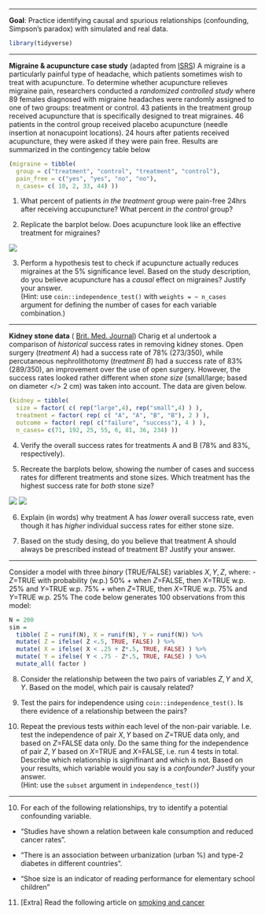 ***

**Goal**: Practice identifying causal and spurious relationships (confounding, Simpson's paradox) with simulated and real data.


```r
library(tidyverse)
```


*** 

**Migraine & acupuncture case study** (adapted from [ISRS](https://www.openintro.org/stat/textbook.php?stat_book=isrs))
A migraine is a particularly painful type of headache, which patients sometimes wish to treat with acupuncture. To determine whether acupuncture relieves migraine pain, researchers conducted a *randomized controlled study* where 89 females diagnosed
with migraine headaches were randomly assigned to one of two groups: treatment or control. 43 patients in the treatment group received acupuncture that is specifically designed to treat migraines. 46 patients in the control group received placebo acupuncture (needle insertion at nonacupoint locations). 24 hours after patients received acupuncture, they were asked if they were pain free. Results are summarized in the contingency table below

```r
(migraine = tibble(
  group = c("treatment", "control", "treatment", "control"),
  pain_free = c("yes", "yes", "no", "no"),
  n_cases= c( 10, 2, 33, 44) ))
```


1. What percent of patients *in the treatment* group were pain-free 24hrs after receiving accupuncture? What percent *in the control* group? 


2. Replicate the barplot below. Does acupuncture look like an effective treatment for migraines? 

![](./img/acupuncture.PNG)

3. Perform a hypothesis test to check if acupuncture actually reduces migraines at the 5% significance level. Based on the study description, do you believe acupuncture has a *causal* effect on migraines? Justify your answer.          
(Hint: use `coin::independence_test()` with `weights = ~ n_cases` argument for defining the number of cases for each variable combination.)


***

**Kidney stone data** ( [Brit. Med. Journal](https://www.ncbi.nlm.nih.gov/pubmed/3083922))
Charig et al undertook a comparison of *historical* success rates in removing kidney stones. Open surgery (*treatment A*) had a success rate of 78% (273/350), while percutaneous nephrolithotomy (*treatment B*) had a success rate of 83% (289/350), an improvement over the use of open surgery. However, the success rates looked rather different when *stone size* (small/large; based on diameter </> 2 cm) was taken into account. The data are given below.

```r
(kidney = tibble( 
  size = factor( c( rep("large",4), rep("small",4) ) ),
  treatment = factor( rep( c( "A", "A", "B", "B"), 2 ) ), 
  outcome = factor( rep( c("failure", "success"), 4 ) ), 
  n_cases= c(71, 192, 25, 55, 6, 81, 36, 234) ))
```

4. Verify the overall success rates for treatments A and B (78% and 83%, respectively).


5. Recreate the barplots below, showing the number of cases and success rates for different treatments and stone sizes. Which treatment has the highest success rate for *both* stone size?

![](./img/kidney_cases.PNG)
![](./img/kidney_rates.PNG)


6. Explain (in words) why treatment A has *lower* overall success rate, even though it has *higher* individual success rates for either stone size. 

7. Based on the study desing, do you believe that treatment A should always be prescribed instead of treatment B? Justify your answer.

***

Consider a model with three *binary* (TRUE/FALSE) variables $X, Y, Z$, where:
- $Z$=TRUE with probability (w.p.) 50% 
    + when $Z$=FALSE, then $X$=TRUE w.p. 25% and $Y$=TRUE w.p. 75% 
    + when $Z$=TRUE, then $X$=TRUE w.p. 75% and $Y$=TRUE w.p. 25% 
The code below generates 100 observations from this model:  

```r
N = 200
sim = 
  tibble( Z = runif(N), X = runif(N), Y = runif(N)) %>% 
  mutate( Z = ifelse( Z <.5, TRUE, FALSE) ) %>% 
  mutate( X = ifelse( X < .25 + Z*.5, TRUE, FALSE) ) %>% 
  mutate( Y = ifelse( Y < .75 - Z*.5, TRUE, FALSE) ) %>% 
  mutate_all( factor )
```

8. Consider the relationship between the two pairs of variables $Z,Y$ and $X,Y$. Based on the model, which pair is causaly related? 

9. Test the pairs for independence using `coin::independence_test()`. Is there evidence of a relationship between the pairs? 



9. Repeat the previous tests *within* each level of the non-pair variable. I.e. test the independence of pair $X,Y$ based on $Z$=TRUE data only, and based on $Z$=FALSE data only. Do the same thing for the independence of pair $Z,Y$ based on $X$=TRUE and $X$=FALSE, i.e. run 4 tests in total. Describe which relationship is signifinant and which is not. Based on your results, which variable would you say is a *confounder*? Justify your answer.    
(Hint: use the `subset` argument in `independence_test()`)


***


10. For each of the following relationships, try to identify a potential confounding variable.

+ "Studies have shown a relation between kale consumption and reduced cancer rates".


+ "There is an association between urbanization (urban %) and type-2 diabetes in different countries".


+ "Shoe size is an indicator of reading performance for elementary school children"



11. [Extra] Read the following article on [smoking and cancer](https://priceonomics.com/why-the-father-of-modern-statistics-didnt-believe/)